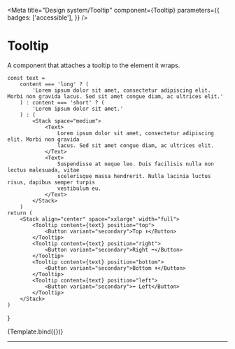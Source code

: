 
<Meta
    title="Design system/Tooltip"
    component={Tooltip}
    parameters={{
        badges: ['accessible'],
    }}
/>

# Tooltip

A component that attaches a tooltip to the element it wraps.

    const text =
        content === 'long' ? (
            'Lorem ipsum dolor sit amet, consectetur adipiscing elit. Morbi non gravida lacus. Sed sit amet congue diam, ac ultrices elit.'
        ) : content === 'short' ? (
            'Lorem ipsum dolor sit amet.'
        ) : (
            <Stack space="medium">
                <Text>
                    Lorem ipsum dolor sit amet, consectetur adipiscing elit. Morbi non gravida
                    lacus. Sed sit amet congue diam, ac ultrices elit.
                </Text>
                <Text>
                    Suspendisse at neque leo. Duis facilisis nulla non lectus malesuada, vitae
                    scelerisque massa hendrerit. Nulla lacinia luctus risus, dapibus semper turpis
                    vestibulum eu.
                </Text>
            </Stack>
        )
    return (
        <Stack align="center" space="xxlarge" width="full">
            <Tooltip content={text} position="top">
                <Button variant="secondary">Top ⬆️</Button>
            </Tooltip>
            <Tooltip content={text} position="right">
                <Button variant="secondary">Right ➡️</Button>
            </Tooltip>
            <Tooltip content={text} position="bottom">
                <Button variant="secondary">Bottom ⬇️</Button>
            </Tooltip>
            <Tooltip content={text} position="left">
                <Button variant="secondary">⬅️ Left</Button>
            </Tooltip>
        </Stack>
    )
}

<Canvas>
    <Story
        parameters={{ docs: { source: { type: 'code' } } }}
        argTypes={{
            content: {
                control: { type: 'inline-radio' },
                options: ['short', 'long', 'longer'],
                defaultValue: 'short',
            },
            id: { control: false },
        }}
        name="Playground"
    >
        {Template.bind({})}
    </Story>
</Canvas>

---

<Description of={Tooltip} />
<ArgsTable of={Tooltip} />
